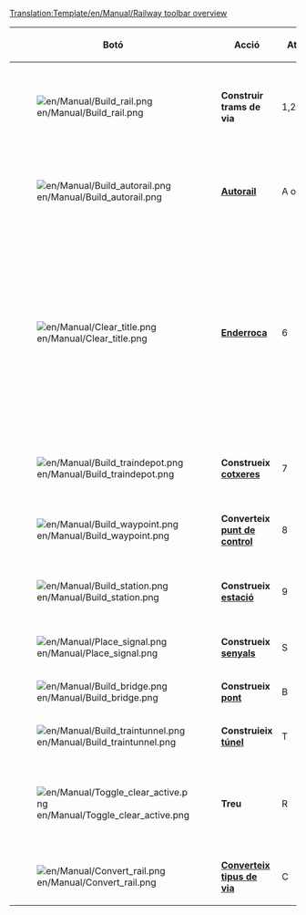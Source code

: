 <noinclude>[[Translation:Template/en/Manual/Railway toolbar overview]]</noinclude><noinclude></noinclude>
{|{{en/Wikitable}}
|- style="background:#efefef"
!width='100' |Botó
!width='150' |Acció
!Atall
!Descripció
|-
|[[File:en/Manual/Build rail.png]]
|'''Construir trams de via'''
|1,2,3,4
|Construir trams de via en una direcció triada. Pot fer clicoarrossegar per a vies que no estiguen en diagonal. No obstant això no és tan eficient com l'eina [[ca/Autorail|Autorail]].
|-
|[[File:en/Manual/Build autorail.png]]
|'''[[ca/Autorail|Autorail]]'''
|A o 5
|Una eina molt eficaç per a construir vies en qualsevol direcció (encara que pot ser difícil d’usar al principi). Si s’utilitza amb la tecla Ctrl pressionada, elimina les vies.
|-
|[[File:en/Manual/Clear title.png]]
|'''[[ca/Manual/Paisatge|Enderroca]]'''
|6
|L'eina dinamita s’utilitza per a netejar les caselles de qualsevol cosa en el seu camí que s’haja construït malament, o simplement, de qualsevol cosa que estiga en el teu camí (bé, de qualsevol cosa no). Tinga en compte que en fer clic en una [[ca/Estacions|estació]] s’eliminarà sencera, sempre que no hi haja cap tren en ella. Per a eliminar caselles soltes de les estacions, una per una, use el botons Treu+Estació ([[File:en/Manual/Toggle clear active.png]]+[[File:en/Manual/Build station.png]]) alhora.
|-
|[[File:en/Manual/Build traindepot.png]]
|'''Construeix [[ca/Manual/Cotxeres i depòsits|cotxeres]]'''
|7
|Obri la finestra “Orientació Cotxeres” perquè seleccione l’orientació de les cotxeres a construir.
|-
|[[File:en/Manual/Build waypoint.png]]
|'''Converteix [[ca/Punts de control|punt de control]]'''
|8
|Li permet crear un punt de control sobre una via fèrria.
|-
|[[File:en/Manual/Build station.png]]
|'''Construeix [[ca/Estacions|estació]]'''
|9
|Obri la finestra “Estacions de tren” perquè vosté trie la grandària i la direcció de l’estació que vol construir.
|-
|[[File:en/Manual/Place signal.png]]
|'''Construeix [[ca/Manual/Senyals|senyals]]'''
|S
|Li permet col·locar distints senyals de circulació en les vies.
|-
|[[File:en/Manual/Build bridge.png]]
|'''Construeix [[ca/Ponts|pont]]'''
|B
|Li permet construir ponts de ferrocarril.
|-
|[[File:en/Manual/Build traintunnel.png]]
|'''Construieix [[ca/Manual/Túnels|túnel]]'''
|T
|Li permet construir túnels subterranis.
|-
|[[File:en/Manual/Toggle clear active.png]]
|'''Treu'''
|R
|Faça clic ací després d’haver seleccionat una eina per a eliminar aqueix mateix element. Per exemple, pot llevar els senyals de la via o les estacions (casella a casella).
|-
|[[File:en/Manual/Convert rail.png]]
|'''[[ca/Converteix tipus de via|Converteix tipus de via]]'''
|C
|Converteix les vies d’un tipus al tipus seleccionat.
|}
